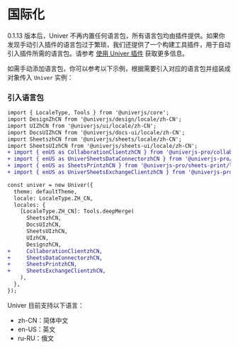 
# 国际化

0.1.13 版本后，Univer 不再内置任何语言包，所有语言包均由插件提供。如果你发现手动引入插件的语言包过于繁琐，我们还提供了一个构建工具插件，用于自动引入插件所需的语言包。请参考 [使用 Univer 插件](/guides/sheet/advanced/univer-plugins) 获取更多信息。

如需手动添加语言包，你可以参考以下示例，根据需要引入对应的语言包并组装成对象传入 `Univer` 实例：

### 引入语言包

```diff
import { LocaleType, Tools } from '@univerjs/core';
import DesignZhCN from '@univerjs/design/locale/zh-CN';
import UIZhCN from '@univerjs/ui/locale/zh-CN';
import DocsUIZhCN from '@univerjs/docs-ui/locale/zh-CN';
import SheetszhCN from '@univerjs/sheets/locale/zh-CN';
import SheetsUIzhCN from '@univerjs/sheets-ui/locale/zh-CN';
+ import { enUS as CollaborationClientzhCN } from '@univerjs-pro/collaboration-client/locale/zh-CN';
+ import { enUS as UniverSheetsDataConnectorzhCN } from '@univerjs-pro/sheets-data-connector/locale/zh-CN';
+ import { enUS as SheetsPrintzhCN } from '@univerjs-pro/sheets-print/locale/zh-CN';
+ import { enUS as UniverSheetsExchangeClientzhCN } from '@univerjs-pro/sheets-exchange-client/locale/zh-CN';

const univer = new Univer({
  theme: defaultTheme,
  locale: LocaleType.ZH_CN,
  locales: {
    [LocaleType.ZH_CN]: Tools.deepMerge(
      SheetszhCN,
      DocsUIzhCN,
      SheetsUIzhCN,
      UIzhCN,
      DesignzhCN,
+     CollaborationClientzhCN,
+     SheetsDataConnectorzhCN,
+     SheetsPrintzhCN,
+     SheetsExchangeClientzhCN,
    ),
  },
});
```

Univer 目前支持以下语言：

- zh-CN：简体中文
- en-US：英文
- ru-RU：俄文
